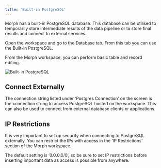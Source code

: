 ```yaml
---
title: 'Built-in PostgreSQL'
---
```

Morph has a built-in PostgreSQL database. This database can be utilised to temporarily store intermediate results of the data pipeline or to store final results and connect to external services.

Open the workspace and go to the Database tab. From this tab you can use the Built-in PostgreSQL.

From the Morph workspace, you can perform basic table and record editing.

<img
  src="/assets/images/docs/builtin-postgres.png"
  alt="Built-in PostgreSQL"
/>

## Connect Externally

The connection string listed under ‘Postgres Connection’ on the screen is the connection string to access PostgreSQL hosted on the workspace. This can also be used to connect from external database clients or applications.

## IP Restrictions

It is very important to set up security when connecting to PostgreSQL externally.
You can restrict the IPs with access in the ‘IP Restrictions’ section of the Morph workspace.

<Warning>The default setting is ‘0.0.0.0/0’, so be sure to set IP restrictions before inserting important data as access is possible from anywhere.</Warning>
